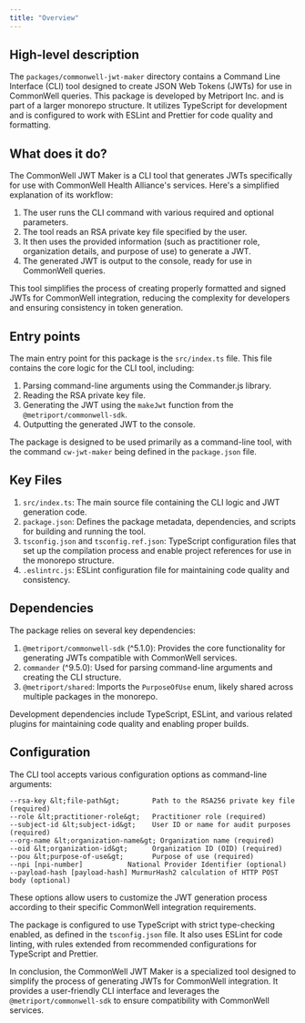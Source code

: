 ```yaml
---
title: "Overview"
---
```


## High-level description
The `packages/commonwell-jwt-maker` directory contains a Command Line Interface (CLI) tool designed to create JSON Web Tokens (JWTs) for use in CommonWell queries. This package is developed by Metriport Inc. and is part of a larger monorepo structure. It utilizes TypeScript for development and is configured to work with ESLint and Prettier for code quality and formatting.

## What does it do?
The CommonWell JWT Maker is a CLI tool that generates JWTs specifically for use with CommonWell Health Alliance's services. Here's a simplified explanation of its workflow:

1. The user runs the CLI command with various required and optional parameters.
2. The tool reads an RSA private key file specified by the user.
3. It then uses the provided information (such as practitioner role, organization details, and purpose of use) to generate a JWT.
4. The generated JWT is output to the console, ready for use in CommonWell queries.

This tool simplifies the process of creating properly formatted and signed JWTs for CommonWell integration, reducing the complexity for developers and ensuring consistency in token generation.

## Entry points
The main entry point for this package is the `src/index.ts` file. This file contains the core logic for the CLI tool, including:

1. Parsing command-line arguments using the Commander.js library.
2. Reading the RSA private key file.
3. Generating the JWT using the `makeJwt` function from the `@metriport/commonwell-sdk`.
4. Outputting the generated JWT to the console.

The package is designed to be used primarily as a command-line tool, with the command `cw-jwt-maker` being defined in the `package.json` file.

## Key Files
1. `src/index.ts`: The main source file containing the CLI logic and JWT generation code.
2. `package.json`: Defines the package metadata, dependencies, and scripts for building and running the tool.
3. `tsconfig.json` and `tsconfig.ref.json`: TypeScript configuration files that set up the compilation process and enable project references for use in the monorepo structure.
4. `.eslintrc.js`: ESLint configuration file for maintaining code quality and consistency.

## Dependencies
The package relies on several key dependencies:

1. `@metriport/commonwell-sdk` (^5.1.0): Provides the core functionality for generating JWTs compatible with CommonWell services.
2. `commander` (^9.5.0): Used for parsing command-line arguments and creating the CLI structure.
3. `@metriport/shared`: Imports the `PurposeOfUse` enum, likely shared across multiple packages in the monorepo.

Development dependencies include TypeScript, ESLint, and various related plugins for maintaining code quality and enabling proper builds.

## Configuration
The CLI tool accepts various configuration options as command-line arguments:

```
--rsa-key &lt;file-path&gt;        Path to the RSA256 private key file (required)
--role &lt;practitioner-role&gt;   Practitioner role (required)
--subject-id &lt;subject-id&gt;    User ID or name for audit purposes (required)
--org-name &lt;organization-name&gt; Organization name (required)
--oid &lt;organization-id&gt;      Organization ID (OID) (required)
--pou &lt;purpose-of-use&gt;       Purpose of use (required)
--npi [npi-number]           National Provider Identifier (optional)
--payload-hash [payload-hash] MurmurHash2 calculation of HTTP POST body (optional)
```

These options allow users to customize the JWT generation process according to their specific CommonWell integration requirements.

The package is configured to use TypeScript with strict type-checking enabled, as defined in the `tsconfig.json` file. It also uses ESLint for code linting, with rules extended from recommended configurations for TypeScript and Prettier.

In conclusion, the CommonWell JWT Maker is a specialized tool designed to simplify the process of generating JWTs for CommonWell integration. It provides a user-friendly CLI interface and leverages the `@metriport/commonwell-sdk` to ensure compatibility with CommonWell services.